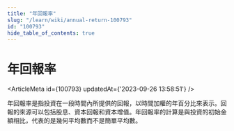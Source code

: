 ```yaml
---
title: "年回報率"
slug: "/learn/wiki/annual-return-100793"
id: "100793"
hide_table_of_contents: true
---
```



# 年回報率

<ArticleMeta id={100793} updatedAt={'2023-09-26 13:58:51'} />
<div className='border-solid border-b border-t-0 my-4 border-[var(--ifm-color-gray-300)]' />

年回報率是指投資在一段時間內所提供的回報，以時間加權的年百分比來表示。回報的來源可以包括股息、資本回報和資本增值。年回報率的計算是與投資的初始金額相比，代表的是幾何平均數而不是簡單平均數。

